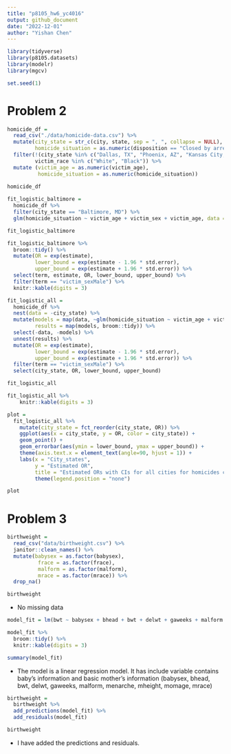 ```yaml
---
title: "p8105_hw6_yc4016"
output: github_document
date: "2022-12-01"
author: "Yishan Chen"
---
```


```r
library(tidyverse)
library(p8105.datasets)
library(modelr)
library(mgcv)

set.seed(1)
```


# Problem 2
```r
homicide_df = 
  read_csv("./data/homicide-data.csv") %>% 
  mutate(city_state = str_c(city, state, sep = ", ", collapse = NULL),
         homicide_situation = as.numeric(disposition == "Closed by arrest")) %>% 
  filter(!(city_state %in% c("Dallas, TX", "Phoenix, AZ", "Kansas City, MO", "Tulsa, AL")),
         victim_race %in% c("White", "Black")) %>% 
  mutate (victim_age = as.numeric(victim_age),
          homicide_situation = as.numeric(homicide_situation))
  
homicide_df
```


```r
fit_logistic_baltimore = 
  homicide_df %>% 
  filter(city_state == "Baltimore, MD") %>%
  glm(homicide_situation ~ victim_age + victim_sex + victim_age, data = ., family = binomial()) 

fit_logistic_baltimore
```


```r
fit_logistic_baltimore %>% 
  broom::tidy() %>% 
  mutate(OR = exp(estimate),
         lower_bound = exp(estimate - 1.96 * std.error),
         upper_bound = exp(estimate + 1.96 * std.error)) %>%
  select(term, estimate, OR, lower_bound, upper_bound) %>%
  filter(term == "victim_sexMale") %>% 
  knitr::kable(digits = 3)
```


```r
fit_logistic_all =
  homicide_df %>% 
  nest(data = -city_state) %>% 
  mutate(models = map(data, ~glm(homicide_situation ~ victim_age + victim_sex + victim_age, data = .x, family = binomial())),
         results = map(models, broom::tidy)) %>% 
  select(-data, -models) %>% 
  unnest(results) %>% 
  mutate(OR = exp(estimate),
         lower_bound = exp(estimate - 1.96 * std.error),
         upper_bound = exp(estimate + 1.96 * std.error)) %>%
  filter(term == "victim_sexMale") %>% 
  select(city_state, OR, lower_bound, upper_bound)

fit_logistic_all

fit_logistic_all %>% 
    knitr::kable(digits = 3)
```


```r
plot = 
  fit_logistic_all %>% 
    mutate(city_state = fct_reorder(city_state, OR)) %>% 
    ggplot(aes(x = city_state, y = OR, color = city_state)) + 
    geom_point() + 
    geom_errorbar(aes(ymin = lower_bound, ymax = upper_bound)) + 
    theme(axis.text.x = element_text(angle=90, hjust = 1)) + 
    labs(x = "City_states",
         y = "Estimated OR",
         title = "Estimated ORs with CIs for all cities for homicides comparing male/female victims") +
         theme(legend.position = "none") 

plot
```




# Problem 3

```r
birthweight = 
  read_csv("data/birthweight.csv") %>% 
  janitor::clean_names() %>% 
  mutate(babysex = as.factor(babysex),
          frace = as.factor(frace),
          malform = as.factor(malform), 
          mrace = as.factor(mrace)) %>% 
  drop_na()

birthweight
```
* No missing data

```r
model_fit = lm(bwt ~ babysex + bhead + bwt + delwt + gaweeks + malform + menarche + mheight + momage + mrace, data = birthweight)

model_fit %>% 
  broom::tidy() %>% 
  knitr::kable(digits = 3)

summary(model_fit)
```
* The model is a linear regression model. It has include variable contains baby's information and basic mother's information (babysex, bhead, bwt, delwt, gaweeks, malform, menarche, mheight, momage, mrace)

```r
birthweight = 
  birthweight %>% 
  add_predictions(model_fit) %>% 
  add_residuals(model_fit)

birthweight
```
* I have added the predictions and residuals. 
